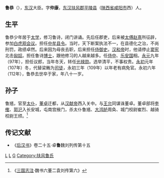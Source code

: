 '''鲁恭'''（{{bd|32年||112年||catIdx=L}}），[[东汉|东汉]]大臣。字'''仲康'''，[[东汉|东汉]][[扶风郡|扶风郡]][[平陵县|平陵县]]（[[陕西省|陕西省]][[咸阳市|咸阳市]]西）人。

==生平==
鲁恭少年居于[[太学|太学]]，修习鲁诗，闭门讲诵。先后任郡吏，后来被[[太傅|太傅]][[赵熹|赵熹]]所征辟，参加[[白虎观会议|白虎观会议]]。担任[[中牟|中牟]][[县令|县令]]。当时，天下断案执法不一，在县德化之治，不尚刑罚，政绩卓然。后来因为母丧去职，后来担任[[侍御史|侍御史]]。[[汉和帝|汉和帝]]时，他请停止[[窦宪|窦宪]]北击[[匈奴|匈奴]]。担任鲁诗[[博士|博士]]，跟他修习的人越来越多。任[[侍中|侍中]]、[[乐安国|乐安国]]相。[[永元_(东汉)|永元]]九年（97年），担任议郎，当年冬天，转任[[光禄勋|光禄勋]]。选举清平，不事权贵。[[永初_(东汉)|永初]]元年（107年）冬，代替梁鲔为[[司徒|司徒]]，永初三年（109年）以年老有病免官。永初六年（112年），鲁恭去世卒于家，年八十一岁。

==孙子==
鲁馗，官至[[太仆|太仆]]，[[董卓|董卓]]迁都，从[[汉献帝|汉献帝]]西入关中。与[[王允|王允]]同谋诛董卓。董卓部将[[李傕|李傕]]、[[郭汜|郭汜]]入长安城，屯南宫掖门，杀太仆鲁馗、[[大鸿胪|大鸿胪]]周奂、城门校尉崔烈、越骑校尉王颀。<ref>《[[三国志注|三国志注]]·魏书六董二袁刘传第六》</ref>
{{东汉大司徒司徒}}
==传记文献==
{{reflist}}
*《[[后汉书|后汉书]]》卷二十五·卓'''鲁'''魏刘列传第十五

[[Category:東汉司徒|L]]
[[Category:咸阳人|L]]
[[Category:鲁姓|G]]
[[Category:扶风鲁氏|Category:扶风鲁氏]]
